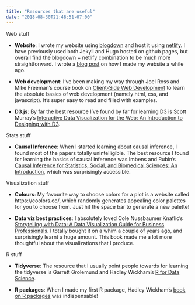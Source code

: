 ```yaml
---
title: "Resources that are useful"
date: "2018-08-30T21:48:51-07:00"
---
```


Web stuff

- **Website**: I wrote my website using [blogdown](https://bookdown.org/yihui/blogdown/) and host it using [netlify](https://www.netlify.com/). I have previously used both Jekyll and Hugo hosted on github pages, but overall find the blogdown + netlify combination to be much more straightforward. I wrote a [blog post](http://www.rebeccabarter.com/blog/2017-06-29-website/) on how I made my website a while ago.

- **Web development**: I've been making my way through Joel Ross and Mike Freeman's course book on [Client-Side Web Development](https://info343.github.io/) to learn the absolute basics of web development (namely html, css, and javascript). It's super easy to read and filled with examples. 

- **D3.js**: By far the best resource I've found by far for learning D3 is Scott Murray's [Interactive Data Visualization for the Web: An Introduction to Designing with D3](https://www.amazon.com/gp/product/1491921285/ref=dbs_a_def_rwt_bibl_vppi_i0).

Stats stuff 

- **Causal Inference**: When I started learning about causal inference, I found most of the papers totally unintelligible. The best resource I found for learning the basics of causal inference was Imbens and Rubin's [Causal Inference for Statistics, Social, and Biomedical Sciences: An Introduction](https://www.amazon.com/Causal-Inference-Statistics-Biomedical-Sciences/dp/0521885884), which was surprisingly accessible.

Visualization stuff

- **Colours**: My favourite way to choose colors for a plot is a website called https://coolors.co/, which randomly generates appealing color palettes for you to choose from. Just hit the space bar to generate a new palette!

- **Data viz best practices**: I absolutely loved Cole Nussbaumer Knaflic's [Storytelling with Data: A Data Visualization Guide for Business Professionals](https://www.amazon.com/gp/product/1119002257/ref=dbs_a_def_rwt_bibl_vppi_i0). I totally bought it on a whim a couple of years ago, and surprisingly learnt a huge amount. This book made me a lot more thoughtful about the visualizations that I produce.

R stuff

- **Tidyverse**: The resource that I usually point people towards for learning the tidyverse is Garrett Grolemund and Hadley Wickham's [R for Data Science](http://r4ds.had.co.nz/).

- **R packages**: When I made my first R package, Hadley Wickham's [book on R packages](http://r-pkgs.had.co.nz/) was indispensable!

